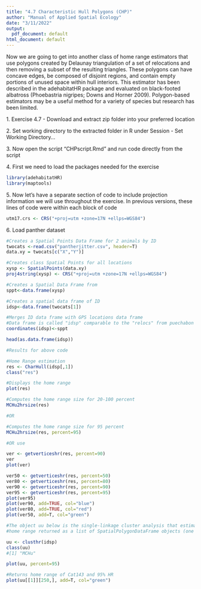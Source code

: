 ---
title: "4.7 Characteristic Hull Polygons (CHP)"
author: "Manual of Applied Spatial Ecology"
date: "3/11/2022"
output: 
  pdf_document: default
html_document: default
---
Now we are going to get into another class of home range estimators that use polygons created by Delaunay triangulation of a set of relocations and then removing a subset of the resulting triangles. These polygons can have concave edges, be composed of disjoint regions, and contain empty portions of unused space within hull interiors. This estimator has been described in the adehabitatHR package and evaluated on black-footed albatross (Phoebastria nigripes; Downs and Horner 2009). Polygon-based estimators may be a useful method for a variety of species but research has been limited.

1\. Exercise 4.7 - Download and extract zip folder into your preferred location

2\. Set working directory to the extracted folder in R under Session - Set Working Directory...

3\. Now open the script "CHPscript.Rmd" and run code directly from the script

4\. First we need to load the packages needed for the exercise
```{r warning=FALSE, message=FALSE}
library(adehabitatHR)
library(maptools)
```
5\. Now let's have a separate section of code to include projection information we will use throughout the exercise. In previous versions, these lines of code were within each block of code
```{r}
utm17.crs <- CRS("+proj=utm +zone=17N +ellps=WGS84")
```
6\. Load panther dataset
```{r warning=FALSE, message=FALSE}
#Creates a Spatial Points Data Frame for 2 animals by ID
twocats <-read.csv("pantherjitter.csv", header=T)
data.xy = twocats[c("X","Y")]

#Creates class Spatial Points for all locations
xysp <- SpatialPoints(data.xy)
proj4string(xysp) <- CRS("+proj=utm +zone=17N +ellps=WGS84")

#Creates a Spatial Data Frame from 
sppt<-data.frame(xysp)

#Creates a spatial data frame of ID
idsp<-data.frame(twocats[1])

#Merges ID data frame with GPS locations data frame
#Data frame is called "idsp" comparable to the "relocs" from puechabon dataset
coordinates(idsp)<-sppt

head(as.data.frame(idsp))

#Results for above code

#Home Range estimation
res <- CharHull(idsp[,1])
class("res")

#Displays the home range
plot(res)

#Computes the home range size for 20-100 percent
MCHu2hrsize(res)

#OR

#Computes the home range size for 95 percent
MCHu2hrsize(res, percent=95)

#OR use

ver <- getverticeshr(res, percent=90)
ver
plot(ver)

ver50 <- getverticeshr(res, percent=50)
ver80 <- getverticeshr(res, percent=80)
ver90 <- getverticeshr(res, percent=90)
ver95 <- getverticeshr(res, percent=95)
plot(ver95)
plot(ver90, add=TRUE, col="blue")
plot(ver80, add=TRUE, col="red")
plot(ver50, add=T, col="green")

#The object uu below is the single-linkage cluster analysis that estimates
#home range returned as a list of SpatialPolygonDataFrame objects (one per animal)

uu <- clusthr(idsp)
class(uu)
#[1] "MCHu"

plot(uu, percent=95)

#Returns home range of Cat143 and 95% HR
plot(uu[[1]][250,], add=T, col="green")
```
